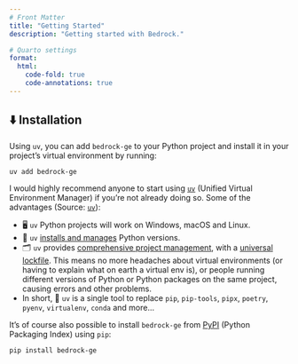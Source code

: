 ```yaml
---
# Front Matter
title: "Getting Started"
description: "Getting started with Bedrock."

# Quarto settings
format:
  html:
    code-fold: true
    code-annotations: true
---
```


## ⬇️ Installation

Using `uv`, you can add `bedrock-ge` to your Python project and install it in your project's virtual environment by running:

```bash
uv add bedrock-ge
```

I would highly recommend anyone to start using [`uv`](https://docs.astral.sh/uv/) (Unified Virtual Environment Manager) if you're not already doing so. Some of the advantages (Source: [`uv`](https://docs.astral.sh/uv/)):

- 🖥️ `uv` Python projects will work on Windows, macOS and Linux.
- 🐍 `uv` [installs and manages](https://docs.astral.sh/uv/#python-management) Python versions.
- 🗂️ `uv` provides [comprehensive project management](https://docs.astral.sh/uv/#project-management), with a [universal lockfile](https://docs.astral.sh/uv/concepts/projects/#project-lockfile). This means no more headaches about virtual environments (or having to explain what on earth a virtual env is), or people running different versions of Python or Python packages on the same project, causing errors and other problems.
- In short, 🚀 `uv` is a single tool to replace `pip`, `pip-tools`, `pipx`, `poetry`, `pyenv`, `virtualenv`, `conda` and more...

It's of course also possible to install `bedrock-ge` from [PyPI](https://pypi.org/project/bedrock-ge/) (Python Packaging Index) using `pip`:

```bash
pip install bedrock-ge
```

